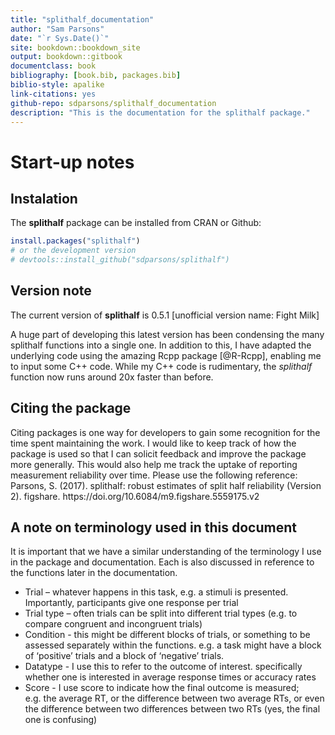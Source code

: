 ```yaml
--- 
title: "splithalf_documentation"
author: "Sam Parsons"
date: "`r Sys.Date()`"
site: bookdown::bookdown_site
output: bookdown::gitbook
documentclass: book
bibliography: [book.bib, packages.bib]
biblio-style: apalike
link-citations: yes
github-repo: sdparsons/splithalf_documentation
description: "This is the documentation for the splithalf package."
---
```


# Start-up notes

## Instalation 

The **splithalf** package can be installed from CRAN or Github:

```r
install.packages("splithalf")
# or the development version
# devtools::install_github("sdparsons/splithalf")
```


## Version note

The current version of **splithalf** is 0.5.1 [unofficial version name: Fight Milk]

A huge part of developing this latest version has been condensing the many splithalf functions into a single one. In addition to this, I have adapted the underlying code using the amazing Rcpp package [@R-Rcpp], enabling me to input some C++ code. While my C++ code is rudimentary, the _splithalf_ function now runs around 20x faster than before. 


## Citing the package

Citing packages is one way for developers to gain some recognition for the time spent maintaining the work. I would like to keep track of how the package is used so that I can solicit feedback and improve the package more generally.  This would also help me track the uptake of reporting measurement reliability over time. 
Please use the following reference: Parsons, S. (2017). splithalf: robust estimates of split half reliability
  (Version 2). figshare. https://doi.org/10.6084/m9.figshare.5559175.v2


## A note on terminology used in this document

It is important that we have a similar understanding of the terminology I use in the package and documentation. Each is also discussed in reference to the functions later in the documentation. 

* Trial – whatever happens in this task, e.g. a stimuli is presented. Importantly, participants give one response per trial
* Trial type – often trials can be split into different trial types (e.g. to compare congruent and incongruent trials)
* Condition - this might be different blocks of trials, or something to be assessed separately within the functions. e.g. a task might have a block of 'positive' trials and a block of 'negative' trials.
* Datatype - I use this to refer to the outcome of interest. specifically whether one is interested in average response times or accuracy rates
* Score - I use score to indicate how the final outcome is measured; e.g. the average RT, or the difference between two average RTs, or even the difference between two differences between two RTs (yes, the final one is confusing)
